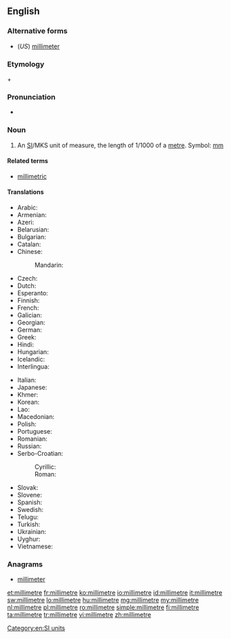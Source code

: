 ==English==

===Alternative forms===
* (''US'') [[millimeter]]

===Etymology===
{{etyl|la|en}} {{term|milli-||thousand|lang=la}} + {{term|metre}}

===Pronunciation===
* {{audio|En-us-millimetre.ogg|Audio (US)}}

===Noun===
{{en-noun}}

# {{context|British|lang=en}} An [[SI#Abbreviation|SI]]/MKS unit of measure, the length of 1/1000 of a [[metre]]. Symbol: [[mm]]

====Related terms====
* [[millimetric]]

====Translations====
{{trans-top|unit of measure}}
* Arabic: {{t|ar|مليمتر|m|tr=milliimitr}}
* Armenian: {{t|hy|միլիմետր|tr=milimetr}}
* Azeri: {{t|az|millimetr}}
* Belarusian: {{t|be|мілімэтар|m|tr=milimétar}}
* Bulgarian: {{t+|bg|милиметър|m|tr=milimétǎr}}
* Catalan: {{t|ca|mil·límetre|m}}
* Chinese:
*: Mandarin: {{t+|cmn|毫米|tr=háomǐ|sc=Hani}}
* Czech: {{t+|cs|milimetr|m}}
* Dutch: {{t+|nl|millimeter}}
* Esperanto: {{t|eo|milimetro}}
* Finnish: {{t+|fi|millimetri}}
* French: {{t+|fr|millimètre|m}}
* Galician: {{t|gl|milímetro|m}}
* Georgian: {{t|ka|მილიმეტრი|tr=milimetri|sc=Geor}}
* German: {{t+|de|Millimeter|m}}
* Greek: {{t+|el|χιλιοστόμετρο|n|tr=chiliostómetro}}
* Hindi: {{t|hi|मिलीमीटर|tr=milīmīṭar}}
* Hungarian: {{t+|hu|milliméter}}
* Icelandic: {{t+|is|millimetri|m}}
* Interlingua: {{t|ia|millimetro}}
{{trans-mid}}
* Italian: {{t+|it|millimetro|m}}
* Japanese: {{t+|ja|ミリメートル|tr=mirimētoru}}
* Khmer: {{t+|km|មិល្លីម៉ែត្រ|tr=millii-maet|sc=Khmr}}
* Korean: {{t+|ko|밀리미터|tr=millimiteo|sc=Hang}}
* Lao: {{t+|lo|ມິລິແມັດ|sc=Laoo}}
* Macedonian: {{t|mk|милиметар|m|tr=milimétar}}
* Polish: {{t+|pl|milimetr|m}}
* Portuguese: {{t+|pt|milímetro|m}}
* Romanian: {{t+|ro|milimetru|m}}
* Russian: {{t+|ru|миллиметр|m|tr=millimétr}}
* Serbo-Croatian:
*: Cyrillic: {{t|sh|мѝлиметар|m|sc=Cyrl}}
*: Roman: {{t|sh|mìlimetar|m}}
* Slovak: {{t|sk|milimeter|m}}
* Slovene: {{t|sl|milimeter|m}}
* Spanish: {{t+|es|milímetro|m}}
* Swedish: {{t+|sv|millimeter|c}}
* Telugu: {{t|te|మిల్లీమీటరు}}
* Turkish: {{t+|tr|milimetre}}
* Ukrainian: {{t|uk|міліметр|m|tr=milimétr}}
* Uyghur: {{t|ug|مىللىمېتىر|tr=millimëtir|sc=ug-Arab}}
* Vietnamese: {{t|vi|milimet}}
{{trans-bottom}}

===Anagrams===
* [[millimeter#English|millimeter]]

[[Category:en:SI units]]

[[et:millimetre]]
[[fr:millimetre]]
[[ko:millimetre]]
[[io:millimetre]]
[[id:millimetre]]
[[it:millimetre]]
[[sw:millimetre]]
[[lo:millimetre]]
[[hu:millimetre]]
[[mg:millimetre]]
[[my:millimetre]]
[[nl:millimetre]]
[[pl:millimetre]]
[[ro:millimetre]]
[[simple:millimetre]]
[[fi:millimetre]]
[[ta:millimetre]]
[[tr:millimetre]]
[[vi:millimetre]]
[[zh:millimetre]]